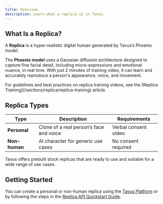 ```yaml
---
title: Overview
description: Learn what a replica is in Tavus.
---
```


## What Is a Replica?

A **Replica** is a hyper-realistic digital human generated by Tavus’s Phoenix model.

The **Phoenix model** uses a Gaussian diffusion architecture designed to capture fine facial detail, including micro-expressions and emotional nuance, in real time. With just 2 minutes of training video, it can learn and accurately reproduce a person's appearance, voice, and movement.

<Tip>
 For guidelines and best practices on replica training videos, see the [Replica Training](/sections/replica/replica-training) article.
</Tip>

## Replica Types


| Type           | Description                                         | Requirements           |
|----------------|-----------------------------------------------------|------------------------|
| **Personal**   | Clone of a real person’s face and voice             | Verbal consent video   |
| **Non-human**  | AI character for generic use cases                  | No consent required    |

<Note>
Tavus offers prebuilt stock replicas that are ready to use and suitable for a wide range of use cases.
</Note>


## Getting Started
You can create a personal or non-human replica using the [Tavus Platform](https://platform.tavus.io/) or by following the steps in the [Replica API Quickstart Guide](/sections/replica/quickstart).
